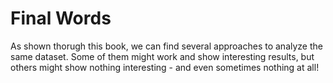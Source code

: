# Final Words

As shown thorugh this book, we can find several approaches to analyze the same dataset. Some of them might work and show interesting results, but others might show nothing interesting - and even sometimes nothing at all!